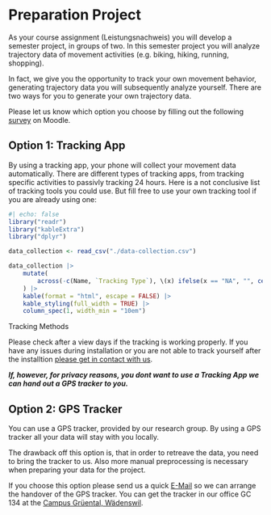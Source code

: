 # Preparation Project {#sec-preperation-project}

As your course assignment (Leistungsnachweis) you will develop a semester project, in groups of two. In this semester project you will analyze trajectory data of movement activities (e.g. biking, hiking, running, shopping). 

In fact, we give you the opportunity to track your own movement behavior, generating trajectory data you will subsequently analyze yourself. There are two ways for you to generate your own trajectory data. 

Please let us know which option you choose by filling out the following [survey](https://moodle.zhaw.ch/mod/choice/view.php?id=1539895) on Moodle.

## Option 1: Tracking App

By using a tracking app, your phone will collect your movement data automatically. There are different types of tracking apps, from tracking specific activities to passivly tracking 24 hours. Here is a not conclusive list of tracking tools you could use. But fill free to use your own tracking tool if you are already using one:

::: {#tbl-data-collection}

```r
#| echo: false
library("readr")
library("kableExtra")
library("dplyr")

data_collection <- read_csv("./data-collection.csv")

data_collection |>
    mutate(
        across(-c(Name, `Tracking Type`), \(x) ifelse(x == "NA", "", cell_spec("Link", "html", link = x)))
    ) |>
    kable(format = "html", escape = FALSE) |>
    kable_styling(full_width = TRUE) |>
    column_spec(1, width_min = "10em")
```

Tracking Methods

:::

Please check after a view days if the tracking is working properly. If you have any issues during installation or you are not able to track yourself after the installtion [please get in contact with us](mailto:terz@zhaw.ch).

***If, however, for privacy reasons, you dont want to use a Tracking App we can hand out a GPS tracker to you.***

## Option 2: GPS Tracker 

You can use a GPS tracker, provided by our research group. By using a GPS tracker all your data will stay with you locally. 

The drawback off this option is, that in order to retreave the data, you need to bring the tracker to us. Also more manual preprocessing is necessary when preparing your data for the project.

If you choose this option please send us a quick [E-Mail](mailto:terz@zhaw.ch) so we can arrange the handover of the GPS tracker. You can get the tracker in our office GC 134 at the [Campus Grüental, Wädenswil](https://goo.gl/maps/xDvGFMBEvwBMdWiz7).